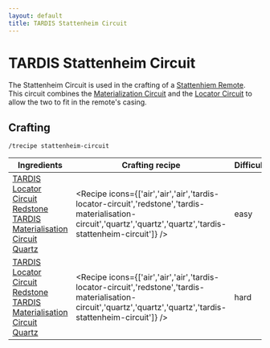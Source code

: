 ```yaml
---
layout: default
title: TARDIS Stattenheim Circuit
---
```



TARDIS Stattenheim Circuit
===================

The Stattenheim Circuit is used in the crafting of a [Stattenhiem Remote](/recipes/items/stattenheim-remote). This circuit combines the [Materialization Circuit](/recipes/console-circuits/tardis-materialisation-circuit) and the [Locator Circuit](/recipes/item-circuits/tardis-locator-circuit) to allow the two to fit in the remote's casing.

## Crafting

`/trecipe stattenheim-circuit`

| Ingredients | Crafting recipe | Difficulty |
| ----------- | --------------- | ------------- |
| [TARDIS Locator Circuit](/recipes/item-circuits/tardis-locator-circuit)<br/>[Redstone](https://minecraft.wiki/w/Redstone)<br/>[TARDIS Materialisation Circuit](/recipes/console-circuits/tardis-materialisation-circuit)<br/>[Quartz](https://minecraft.wiki/w/Quartz) | <Recipe icons={['air','air','air','tardis-locator-circuit','redstone','tardis-materialisation-circuit','quartz','quartz','quartz','tardis-stattenheim-circuit']} /> | easy |
| [TARDIS Locator Circuit](/recipes/item-circuits/tardis-locator-circuit)<br/>[Redstone](https://minecraft.wiki/w/Redstone)<br/>[TARDIS Materialisation Circuit](/recipes/console-circuits/tardis-materialisation-circuit)<br/>[Quartz](https://minecraft.wiki/w/Quartz) | <Recipe icons={['air','air','air','tardis-locator-circuit','redstone','tardis-materialisation-circuit','quartz','quartz','quartz','tardis-stattenheim-circuit']} /> | hard |
